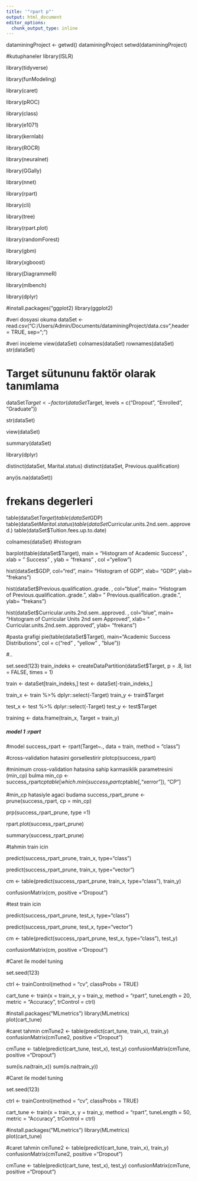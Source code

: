 ```yaml
---
title: '"rpart p"'
output: html_document
editor_options: 
  chunk_output_type: inline
---
```

dataminingProject <- getwd()
dataminingProject
 setwd(dataminingProject)
 

#kutuphaneler
library(ISLR)

library(tidyverse)

library(funModeling)

library(caret)

library(pROC)

library(class)

library(e1071)

library(kernlab) 

library(ROCR) 

library(neuralnet)

library(GGally)

library(nnet)

library(rpart)

library(cli)

library(tree)

library(rpart.plot)

library(randomForest)

library(gbm)

library(xgboost)

library(DiagrammeR)

library(mlbench)

library(dplyr)

#install.packages("ggplot2)
library(ggplot2)


#veri dosyasi okuma
dataSet <- read.csv("C:/Users/Admin/Documents/dataminingProject/data.csv",header = TRUE, sep=";")

#veri inceleme
view(dataSet)
colnames(dataSet)
rownames(dataSet) 
str(dataSet)






# Target sütununu faktör olarak tanımlama
dataSet$Target <- factor(dataSet$Target, levels = c("Dropout", "Enrolled", "Graduate"))


str(dataSet)


view(dataSet)



summary(dataSet)

library(dplyr)

distinct(dataSet, Marital.status)
distinct(dataSet, Previous.qualification)

any(is.na(dataSet))

# frekans degerleri
table(dataSet$Target)
table(dataSet$GDP)
table(dataSet$Marital.status)
table(dataSet$Curricular.units.2nd.sem..approved.)
table(dataSet$Tuition.fees.up.to.date)

colnames(dataSet)
#histogram 

barplot(table(dataSet$Target), main = "Histogram of Academic Success" , xlab = " Success" , ylab = "frekans" , col ="yellow")

hist(dataSet$GDP, col="red", main= "Histogram of GDP ", xlab= "GDP", ylab= "frekans")

hist(dataSet$Previous.qualification..grade. , col="blue", main= "Histogram of Previous.qualification..grade. ", xlab= " Previous.qualification..grade.", ylab= "frekans")

hist(dataSet$Curricular.units.2nd.sem..approved. , col="blue", main= "Histogram of Curricular Units 2nd sem Approved ",
xlab= " Curricular.units.2nd.sem..approved", ylab= "frekans")


#pasta grafigi
pie(table(dataSet$Target), main="Academic Success Distributions", col = c("red" , "yellow" , "blue"))


#..

set.seed(123)
train_indeks <- createDataPartition(dataSet$Target,
                                    p = .8, 
                                    list = FALSE,
                                    times = 1)

train <- dataSet[train_indeks,]
test <- dataSet[-train_indeks,]

train_x <- train %>% dplyr::select(-Target)
train_y <- train$Target

test_x <- test %>% dplyr::select(-Target)
test_y <- test$Target

training <- data.frame(train_x, Target = train_y)


##### model 1 :rpart
#model
success_rpart <- rpart(Target~., data = train, method = "class")



#cross-validation hatasini gorsellestirir
plotcp(success_rpart)

#minimum cross-validation hatasina sahip karmasiklik parametresini (min_cp) bulma
min_cp <- success_rpart$cptable[which.min(success_rpart$cptable[,"xerror"]), "CP"]

#min_cp hatasiyle agaci budama 
success_rpart_prune <- prune(success_rpart, cp = min_cp)

prp(success_rpart_prune, type =1)

rpart.plot(success_rpart_prune)

summary(success_rpart_prune)



#tahmin train icin

predict(success_rpart_prune, train_x, type="class")


predict(success_rpart_prune, train_x, type="vector")

cm <- table(predict(success_rpart_prune, train_x, type="class"), train_y)

confusionMatrix(cm, positive ="Dropout")



#test train icin

predict(success_rpart_prune, test_x, type="class")


predict(success_rpart_prune, test_x, type="vector")

cm <- table(predict(success_rpart_prune, test_x, type="class"), test_y)

confusionMatrix(cm, positive ="Dropout")


#Caret ile model tuning

set.seed(123)

ctrl <- trainControl(method = "cv",
                     classProbs = TRUE)
                     
cart_tune <- train(x = train_x,
                    y = train_y,
                    method = "rpart",
                    tuneLength = 20,
                    metric = "Accuracy",
                    trControl = ctrl)
                    
#install.packages("MLmetrics")
library(MLmetrics)               
plot(cart_tune)

#caret tahmin
cmTune2 <- table(predict(cart_tune, train_x), train_y)
confusionMatrix(cmTune2, positive ="Dropout")


cmTune <- table(predict(cart_tune, test_x), test_y)
confusionMatrix(cmTune, positive ="Dropout")




sum(is.na(train_x))
sum(is.na(train_y))


#Caret ile model tuning

set.seed(123)

ctrl <- trainControl(method = "cv",
                     classProbs = TRUE)
                     
cart_tune <- train(x = train_x,
                    y = train_y,
                    method = "rpart",
                    tuneLength = 50,
                    metric = "Accuracy",
                    trControl = ctrl)
                    
#install.packages("MLmetrics")
library(MLmetrics)               
plot(cart_tune)

#caret tahmin
cmTune2 <- table(predict(cart_tune, train_x), train_y)
confusionMatrix(cmTune2, positive ="Dropout")


cmTune <- table(predict(cart_tune, test_x), test_y)
confusionMatrix(cmTune, positive ="Dropout")



